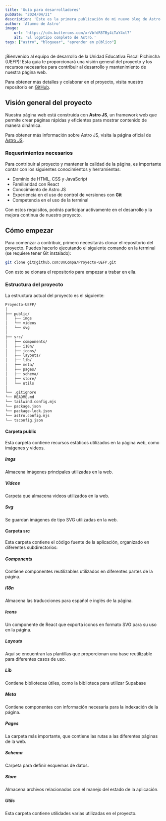 ```yaml
---
title: 'Guía para desarrolladores'
pubDate: "2024/04/21"
description: 'Este es la primera publicación de mi nuevo blog de Astro.'
author: 'Alumno de Astro'
image:
    url: 'https://cdn.buttercms.com/xrVbfdR5TBy4iTaY4xl7'
    alt: 'El logotipo completo de Astro.'
tags: ["astro", "bloguear", "aprender en público"]
---
```


¡Bienvenido al equipo de desarrollo de la Unidad Educativa Fiscal Pichincha (UEFP)! Esta guía te proporcionará una visión general del proyecto y los recursos necesarios para contribuir al desarrollo y mantenimiento de nuestra página web.

Para obtener más detalles y colaborar en el proyecto, visita nuestro repositorio en [GitHub](https://github.com/UnCompa/Proyecto-UEFP).

## Visión general del proyecto

Nuestra página web está construida con **Astro JS**, un framework web que permite crear páginas rápidas y eficientes para mostrar contenido de manera dinámica.

Para obtener más información sobre Astro JS, visita la página oficial de [Astro JS](https://astro.build/).

### Requerimientos necesarios

Para contribuir al proyecto y mantener la calidad de la página, es importante contar con los siguientes conocimientos y herramientas:

- Dominio de HTML, CSS y JavaScript
- Familiaridad con React
- Conocimiento de Astro JS
- Experiencia en el uso de control de versiones con **Git**
- Competencia en el uso de la terminal

Con estos requisitos, podrás participar activamente en el desarrollo y la mejora continua de nuestro proyecto.

## Cómo empezar

Para comenzar a contribuir, primero necesitarás clonar el repositorio del proyecto. Puedes hacerlo ejecutando el siguiente comando en la terminal (se requiere tener Git instalado):

```bash
git clone git@github.com:UnCompa/Proyecto-UEFP.git

```

Con esto se clonara el repositorio para empezar a trabar en ella.

### Estructura del proyecto

La estructura actual del proyecto es el siguiente:

```txt
Proyecto-UEFP/
│
├── public/
│   ├── imgs
│   └── videos
│   └── svg
│
├── src/
│   ├── components/
│   ├── i18n/
│   ├── icons/
│   ├── layouts/
│   ├── lib/
│   ├── meta/
│   ├── pages/
│   ├── schema/
│   ├── store/
│   └── utils
│
└── .gitignore
└── README.md
└── tailwind.config.mjs
└── package.json
└── package-lock.json
└── astro.config.mjs
└── tsconfig.json
```

#### Carpeta public

Esta carpeta contiene recursos estáticos utilizados en la página web, como imágenes y videos.

##### Imgs

Almacena imágenes principales utilizadas en la web.

##### Videos

Carpeta que almacena videos utilizados en la web.

##### Svg

Se guardan imágenes de tipo SVG utilizadas en la web.

#### Carpeta src

Esta carpeta contiene el código fuente de la aplicación, organizado en diferentes subdirectorios:

##### Components
Contiene componentes reutilizables utilizados en diferentes partes de la página.

##### i18n
Almacena las traducciones para español e inglés de la página.

##### Icons

Un componente de React que exporta iconos en formato SVG para su uso en la página.

##### Layouts

Aquí se encuentran las plantillas que proporcionan una base reutilizable para diferentes casos de uso.

##### Lib

Contiene bibliotecas útiles, como la biblioteca para utilizar Supabase

##### Meta

Contiene componentes con información necesaria para la indexación de la página.

##### Pages
La carpeta más importante, que contiene las rutas a las diferentes páginas de la web.
##### Schema

Carpeta para definir esquemas de datos.

##### Store

Almacena archivos relacionados con el manejo del estado de la aplicación.

##### Utils

Esta carpeta contiene utilidades varias utilizadas en el proyecto.